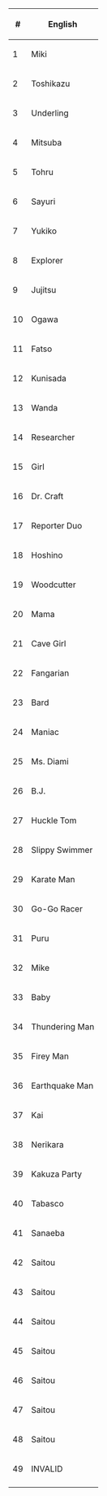 {|
|-
!#
!English
|-
|1
|Miki
|-
|2
|Toshikazu
|-
|3
|Underling
|-
|4
|Mitsuba
|-
|5
|Tohru
|-
|6
|Sayuri
|-
|7
|Yukiko
|-
|8
|Explorer
|-
|9
|Jujitsu
|-
|10
|Ogawa
|-
|11
|Fatso
|-
|12
|Kunisada
|-
|13
|Wanda
|-
|14
|Researcher
|-
|15
|Girl
|-
|16
|Dr. Craft
|-
|17
|Reporter Duo
|-
|18
|Hoshino
|-
|19
|Woodcutter
|-
|20
|Mama
|-
|21
|Cave Girl
|-
|22
|Fangarian
|-
|23
|Bard
|-
|24
|Maniac
|-
|25
|Ms. Diami
|-
|26
|B.J.
|-
|27
|Huckle Tom
|-
|28
|Slippy Swimmer
|-
|29
|Karate Man
|-
|30
|Go-Go Racer
|-
|31
|Puru
|-
|32
|Mike
|-
|33
|Baby
|-
|34
|Thundering Man
|-
|35
|Firey Man
|-
|36
|Earthquake Man
|-
|37
|Kai
|-
|38
|Nerikara
|-
|39
|Kakuza Party
|-
|40
|Tabasco
|-
|41
|Sanaeba
|-
|42
|Saitou
|-
|43
|Saitou
|-
|44
|Saitou
|-
|45
|Saitou
|-
|46
|Saitou
|-
|47
|Saitou
|-
|48
|Saitou
|-
|49
|INVALID
|-
|}